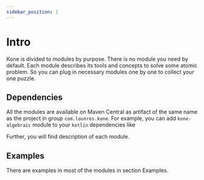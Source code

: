 ```yaml
---
sidebar_position: 1
---
```



# Intro

Kone is divided to modules by purpose. There is no module you need by default. Each module describes its tools and concepts to solve some atomic problem. So you can plug in necessary modules one by one to collect your one puzzle.

## Dependencies

All the modules are available on Maven Central as artifact of the same name as the project in group `com.lounres.kone`. For example, you can add `kone-algebraic` module to your `kotlin` dependencies like

<DependenciesTabs artifact="kone-algebraic"/>

Further, you will find description of each module.

## Examples

There are examples in most of the modules in section Examples.